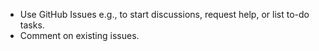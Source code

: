 -   Use GitHub Issues e.g., to start discussions, request help, or list
    to-do tasks.
-   Comment on existing issues.
